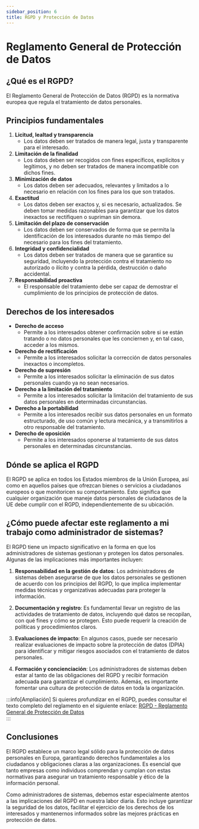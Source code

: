 ```yaml
---
sidebar_position: 6
title: RGPD y Protección de Datos
---
```


# Reglamento General de Protección de Datos

## ¿Qué es el RGPD?

El Reglamento General de Protección de Datos (RGPD) es la normativa europea que regula el tratamiento de datos personales.

## Principios fundamentales

1. **Licitud, lealtad y transparencia**
    - Los datos deben ser tratados de manera legal, justa y transparente para el interesado.
2. **Limitación de la finalidad**
    - Los datos deben ser recogidos con fines específicos, explícitos y legítimos, y no deben ser tratados de manera incompatible con dichos fines.
3. **Minimización de datos**
    - Los datos deben ser adecuados, relevantes y limitados a lo necesario en relación con los fines para los que son tratados.
4. **Exactitud**
    - Los datos deben ser exactos y, si es necesario, actualizados. Se deben tomar medidas razonables para garantizar que los datos inexactos se rectifiquen o supriman sin demora.
5. **Limitación del plazo de conservación**
    - Los datos deben ser conservados de forma que se permita la identificación de los interesados durante no más tiempo del necesario para los fines del tratamiento.
6. **Integridad y confidencialidad**
    - Los datos deben ser tratados de manera que se garantice su seguridad, incluyendo la protección contra el tratamiento no autorizado o ilícito y contra la pérdida, destrucción o daño accidental.
7. **Responsabilidad proactiva**
    - El responsable del tratamiento debe ser capaz de demostrar el cumplimiento de los principios de protección de datos.

## Derechos de los interesados

- **Derecho de acceso**
    - Permite a los interesados obtener confirmación sobre si se están tratando o no datos personales que les conciernen y, en tal caso, acceder a los mismos.
- **Derecho de rectificación**
    - Permite a los interesados solicitar la corrección de datos personales inexactos o incompletos.
- **Derecho de supresión**
    - Permite a los interesados solicitar la eliminación de sus datos personales cuando ya no sean necesarios.
- **Derecho a la limitación del tratamiento**
    - Permite a los interesados solicitar la limitación del tratamiento de sus datos personales en determinadas circunstancias.
- **Derecho a la portabilidad**
    - Permite a los interesados recibir sus datos personales en un formato estructurado, de uso común y lectura mecánica, y a transmitirlos a otro responsable del tratamiento.
- **Derecho de oposición**
    - Permite a los interesados oponerse al tratamiento de sus datos personales en determinadas circunstancias.

## Dónde se aplica el RGPD

El RGPD se aplica en todos los Estados miembros de la Unión Europea, así como en aquellos países que ofrezcan bienes o servicios a ciudadanos europeos o que monitoricen su comportamiento. Esto significa que cualquier organización que maneje datos personales de ciudadanos de la UE debe cumplir con el RGPD, independientemente de su ubicación.

## ¿Cómo puede afectar este reglamento a mi trabajo como administrador de sistemas?

El RGPD tiene un impacto significativo en la forma en que los administradores de sistemas gestionan y protegen los datos personales. Algunas de las implicaciones más importantes incluyen:

1. **Responsabilidad en la gestión de datos**: Los administradores de sistemas deben asegurarse de que los datos personales se gestionen de acuerdo con los principios del RGPD, lo que implica implementar medidas técnicas y organizativas adecuadas para proteger la información.

2. **Documentación y registro**: Es fundamental llevar un registro de las actividades de tratamiento de datos, incluyendo qué datos se recopilan, con qué fines y cómo se protegen. Esto puede requerir la creación de políticas y procedimientos claros.

3. **Evaluaciones de impacto**: En algunos casos, puede ser necesario realizar evaluaciones de impacto sobre la protección de datos (DPIA) para identificar y mitigar riesgos asociados con el tratamiento de datos personales.

4. **Formación y concienciación**: Los administradores de sistemas deben estar al tanto de las obligaciones del RGPD y recibir formación adecuada para garantizar el cumplimiento. Además, es importante fomentar una cultura de protección de datos en toda la organización.

:::info[Ampliación]
Si quieres profundizar en el RGPD, puedes consultar el texto completo del reglamento en el siguiente enlace: [RGPD - Reglamento General de Protección de Datos](https://www.boe.es/buscar/doc.php?id=DOUE-L-2016-80807)    
:::

## Conclusiones

El RGPD establece un marco legal sólido para la protección de datos personales en Europa, garantizando derechos fundamentales a los ciudadanos y obligaciones claras a las organizaciones. Es esencial que tanto empresas como individuos comprendan y cumplan con estas normativas para asegurar un tratamiento responsable y ético de la información personal.

Como administradores de sistemas, debemos estar especialmente atentos a las implicaciones del RGPD en nuestra labor diaria. Esto incluye garantizar la seguridad de los datos, facilitar el ejercicio de los derechos de los interesados y mantenernos informados sobre las mejores prácticas en protección de datos.
